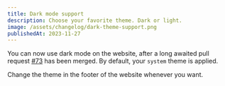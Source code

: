 ```yaml
---
title: Dark mode support
description: Choose your favorite theme. Dark or light.
image: /assets/changelog/dark-theme-support.png
publishedAt: 2023-11-27
---
```


You can now use dark mode on the website, after a long awaited pull request
[#73](https://github.com/openstatusHQ/openstatus/pull/73) has been merged. By
default, your `system` theme is applied.

Change the theme in the footer of the website whenever you want.
